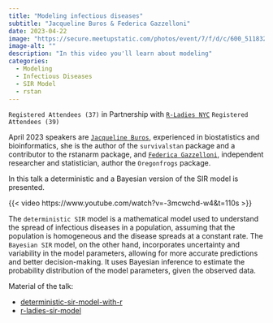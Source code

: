 ```yaml
---
title: "Modeling infectious diseases"
subtitle: "Jacqueline Buros & Federica Gazzelloni"
date: 2023-04-22
image: "https://secure.meetupstatic.com/photos/event/7/f/d/c/600_511832732.webp?w=750"
image-alt: ""
description: "In this video you'll learn about modeling"
categories:
  - Modeling
  - Infectious Diseases
  - SIR Model
  - rstan
---
```


`Registered Attendees (37)` in Partnership with [`R-Ladies NYC`](https://www.meetup.com/rladies-newyork/events/292673996/) `Registered Attendees (39)`

April 2023 speakers are [`Jacqueline Buros`](https://scholar.google.com/citations?user=O_AWJTwAAAAJ&hl=en), experienced in biostatistics and bioinformatics, she is the author of the `survivalstan` package and a contributor to the rstanarm package, and [`Federica Gazzelloni`](https://federicagazzelloni.netlify.app/), independent researcher and statistician, author the `Oregonfrogs` package.

In this talk a deterministic and a Bayesian version of the SIR model is presented.

{{< video https://www.youtube.com/watch?v=-3mcwchd-w4&t=110s >}}

The `deterministic SIR` model is a mathematical model used to understand the spread of infectious diseases in a population, assuming that the population is homogeneous and the disease spreads at a constant rate. The `Bayesian SIR` model, on the other hand, incorporates uncertainty and variability in the model parameters, allowing for more accurate predictions and better decision-making. It uses Bayesian inference to estimate the probability distribution of the model parameters, given the observed data.

Material of the talk:

-   [deterministic-sir-model-with-r](https://fgazzelloni.quarto.pub/deterministic-sir-model-with-r/)
-   [r-ladies-sir-model](https://github.com/jburos/r-ladies-sir-model)
